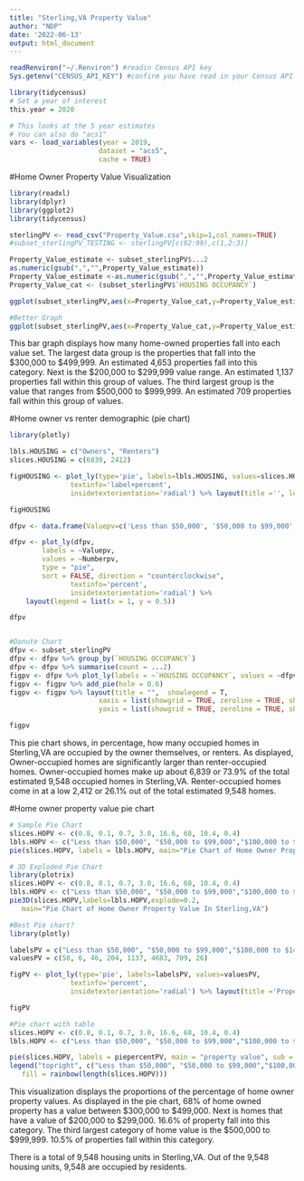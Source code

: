 ```yaml
---
title: "Sterling,VA Property Value"
author: "NDP"
date: '2022-06-13'
output: html_document
---
```

```r
readRenviron("~/.Renviron") #readin Census API key
Sys.getenv("CENSUS_API_KEY") #confirm you have read in your Census API key
```

```r
library(tidycensus)
# Set a year of interest
this.year = 2020

# This looks at the 5 year estimates
# You can also do "acs1"
vars <- load_variables(year = 2019,
                      dataset = "acs5",
                      cache = TRUE)
```

#Home Owner Property Value Visualization
```r
library(readxl)
library(dplyr)
library(ggplot2)
library(tidycensus)

sterlingPV <- read_csv("Property_Value.csv",skip=1,col_names=TRUE)
#subset_sterlingPV_TESTING <- sterlingPV[c(92:99),c(1,2:3)]

Property_Value_estimate <- subset_sterlingPV$...2 
as.numeric(gsub(",","",Property_Value_estimate))
Property_Value_estimate <-as.numeric(gsub(",","",Property_Value_estimate))
Property_Value_cat <- (subset_sterlingPV$`HOUSING OCCUPANCY`)

ggplot(subset_sterlingPV,aes(x=Property_Value_cat,y=Property_Value_estimate,fill=Property_Value_cat))+geom_col()+theme(axis.text.x=element_text(face="bold",angle=90))+scale_x_discrete(limits=Property_Value_cat)+labs(title="Home Owner Property Value",caption= "Source: DP04 ACS data 2016-2020",x="Value",y="Number of Properties") + coord_flip() + guides(fill = guide_legend(title = "Property Values"))

#Better Graph
ggplot(subset_sterlingPV,aes(x=Property_Value_cat,y=Property_Value_estimate,fill=Property_Value_cat))+geom_col()+theme(axis.text.x=element_blank(),axis.ticks.x=element_blank())+scale_x_discrete(limits=Property_Value_cat)+labs(title="Home Owner Property Value",caption= "Source: DP04 ACS data 2016-2020",x="",y="Number of Properties") + guides(fill = guide_legend(title = "Property Values"))
```
This bar graph displays how many home-owned properties fall into each value set. The largest data group is the properties that fall into the $300,000 to $499,999. An estimated 4,653 properties fall into this category. Next is the $200,000 to $299,999 value range. An estimated 1,137 properties fall within this group of values. The third largest group is the value that ranges from $500,000 to $999,999. An estimated 709 properties fall within this group of values. 

#Home owner vs renter demographic (pie chart)
```r
library(plotly)

lbls.HOUSING = c("Owners", "Renters")
slices.HOUSING = c(6839, 2412)

figHOUSING <- plot_ly(type='pie', labels=lbls.HOUSING, values=slices.HOUSING, 
               textinfo='label+percent',
               insidetextorientation='radial') %>% layout(title ='', legend=list(title=list(text='Occupants')))

figHOUSING 

dfpv <- data.frame(Valuepv=c('Less than $50,000', '$50,000 to $99,000', '$100,000 to $149,999', '$150,000 to $199,999', '$200,000 to $299,999', '$300,000 to $499,999', '$500,000 to $999,999', '$1,000,000 or more'), Numberpv=c(58,6,46,204,1137,4653,709,26))

dfpv <- plot_ly(dfpv, 
        labels = ~Valuepv, 
        values = ~Numberpv, 
        type = "pie",
        sort = FALSE, direction = "counterclockwise",
               textinfo='percent',
               insidetextorientation='radial') %>%
    layout(legend = list(x = 1, y = 0.5))

dfpv


#Donute Chart
dfpv <- subset_sterlingPV
dfpv <- dfpv %>% group_by(`HOUSING OCCUPANCY`)
dfpv <- dfpv %>% summarise(count = ...2)
figpv <- dfpv %>% plot_ly(labels = ~`HOUSING OCCUPANCY`, values = ~dfpv$count)
figpv <- figpv %>% add_pie(hole = 0.6)
figpv <- figpv %>% layout(title = "",  showlegend = T,
                      xaxis = list(showgrid = TRUE, zeroline = TRUE, showticklabels = TRUE),
                      yaxis = list(showgrid = TRUE, zeroline = TRUE, showticklabels = TRUE))

figpv
```
This pie chart shows, in percentage, how many occupied homes in Sterling,VA are occupied by the owner themselves, or renters. As displayed, Owner-occupied homes are significantly larger than renter-occupied homes. Owner-occupied homes make up about 6,839 or 73.9% of the total estimated 9,548 occupied homes in Sterling,VA. Renter-occupied homes come in at a low 2,412 or 26.1% out of the total estimated 9,548 homes. 

#Home owner property value pie chart
```r
# Sample Pie Chart
slices.HOPV <- c(0.8, 0.1, 0.7, 3.0, 16.6, 68, 10.4, 0.4)
lbls.HOPV <- c("Less than $50,000", "$50,000 to $99,000","$100,000 to $149,000","$150,000 to $199,000", "$200,000 to $299,000", "$300,000 to $499,000", "$500,000 to $999,999", "$1,000,000 or more")
pie(slices.HOPV, labels = lbls.HOPV, main="Pie Chart of Home Owner Property Value In Sterling,VA")

# 3D Exploded Pie Chart
library(plotrix)
slices.HOPV <- c(0.8, 0.1, 0.7, 3.0, 16.6, 68, 10.4, 0.4)
lbls.HOPV <- c("Less than $50,000", "$50,000 to $99,000","$100,000 to $149,000","$150,000 to $199,000", "$200,000 to $299,000", "$300,000 to $499,000", "$500,000 to $999,999", "$1,000,000 or more")
pie3D(slices.HOPV,labels=lbls.HOPV,explode=0.2,
   main="Pie Chart of Home Owner Property Value In Sterling,VA")

#Best Pie chart?
library(plotly)

labelsPV = c("Less than $50,000", "$50,000 to $99,000","$100,000 to $149,000","$150,000 to $199,000", "$200,000 to $299,000", "$300,000 to $499,000", "$500,000 to $999,999", "$1,000,000 or more")
valuesPV = c(58, 6, 46, 204, 1137, 4683, 709, 26)

figPV <- plot_ly(type='pie', labels=labelsPV, values=valuesPV, 
               textinfo='percent',
               insidetextorientation='radial') %>% layout(title ='Property Value Percentage', legend=list(title=list(text='Values')))

figPV

#Pie chart with table
slices.HOPV <- c(0.8, 0.1, 0.7, 3.0, 16.6, 68, 10.4, 0.4)
lbls.HOPV <- c("Less than $50,000", "$50,000 to $99,000","$100,000 to $149,000","$150,000 to $199,000", "$200,000 to $299,000", "$300,000 to $499,000", "$500,000 to $999,999", "$1,000,000 or more")

pie(slices.HOPV, labels = piepercentPV, main = "property value", sub = "Source: DP04 ACS data 2016-2020", col = rainbow(length(slices.HOPV)))
legend("topright", c("Less than $50,000", "$50,000 to $99,000","$100,000 to $149,000","$150,000 to $199,000", "$200,000 to $299,000", "$300,000 to $499,000", "$500,000 to $999,999", "$1,000,000 or more"), cex = 0.8,
   fill = rainbow(length(slices.HOPV)))
```
This visualization displays the proportions of the percentage of home owner property values. As displayed in the pie chart, 68% of home owned property has a value between $300,000 to $499,000. Next is homes that have a value of $200,000 to $299,000. 16.6% of property fall into this category. The third largest category of home value is the $500,000 to $999,999. 10.5% of properties fall within this category. 

There is a total of 9,548 housing units in Sterling,VA. Out of the 9,548 housing units, 9,548 are occupied by residents. 